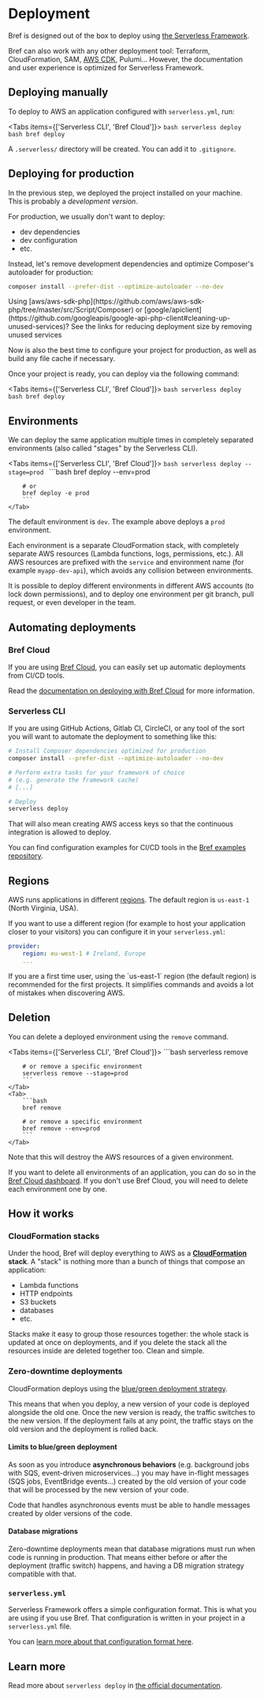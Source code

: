 
# Deployment

Bref is designed out of the box to deploy using [the Serverless Framework](https://serverless.com/).

Bref can also work with any other deployment tool: Terraform, CloudFormation, SAM, [AWS CDK](https://github.com/brefphp/constructs), Pulumi… However, the documentation and user experience is optimized for Serverless Framework.

## Deploying manually

To deploy to AWS an application configured with `serverless.yml`, run:

<Tabs items={['Serverless CLI', 'Bref Cloud']}>
    <Tab>
        ```bash
        serverless deploy
        ```
    </Tab>
    <Tab>
        ```bash
        bref deploy
        ```
    </Tab>
</Tabs>

A `.serverless/` directory will be created. You can add it to `.gitignore`.

## Deploying for production

In the previous step, we deployed the project installed on your machine. This is probably a *development version*.

For production, we usually don't want to deploy:

- dev dependencies
- dev configuration
- etc.

Instead, let's remove development dependencies and optimize Composer's autoloader for production:

```bash
composer install --prefer-dist --optimize-autoloader --no-dev
```

<Callout>
    Using [aws/aws-sdk-php](https://github.com/aws/aws-sdk-php/tree/master/src/Script/Composer) or [google/apiclient](https://github.com/googleapis/google-api-php-client#cleaning-up-unused-services)? See the links for reducing deployment size by removing unused services
</Callout>

Now is also the best time to configure your project for production, as well as build any file cache if necessary.

Once your project is ready, you can deploy via the following command:

<Tabs items={['Serverless CLI', 'Bref Cloud']}>
    <Tab>
        ```bash
        serverless deploy
        ```
    </Tab>
    <Tab>
        ```bash
        bref deploy
        ```
    </Tab>
</Tabs>

## Environments

We can deploy the same application multiple times in completely separated environments (also called "stages" by the Serverless CLI).

<Tabs items={['Serverless CLI', 'Bref Cloud']}>
    <Tab>
        ```bash
        serverless deploy --stage=prod
        ```
    </Tab>
    <Tab>
        ```bash
        bref deploy --env=prod

        # or
        bref deploy -e prod
        ```
    </Tab>
</Tabs>

The default environment is `dev`. The example above deploys a `prod` environment.

Each environment is a separate CloudFormation stack, with completely separate AWS resources (Lambda functions, logs, permissions, etc.). All AWS resources are prefixed with the `service` and environment name (for example `myapp-dev-api`), which avoids any collision between environments.

It is possible to deploy different environments in different AWS accounts (to lock down permissions), and to deploy one environment per git branch, pull request, or even developer in the team.

## Automating deployments

### Bref Cloud

If you are using [Bref Cloud](https://bref.sh/cloud), you can easily set up automatic deployments from CI/CD tools.

Read the [documentation on deploying with Bref Cloud](https://bref.sh/docs/deploying/deploying-with-bref-cloud.html) for more information.

### Serverless CLI

If you are using GitHub Actions, Gitlab CI, CircleCI, or any tool of the sort you will want to automate the deployment to something like this:

```bash
# Install Composer dependencies optimized for production
composer install --prefer-dist --optimize-autoloader --no-dev

# Perform extra tasks for your framework of choice
# (e.g. generate the framework cache)
# [...]

# Deploy
serverless deploy
```

That will also mean creating AWS access keys so that the continuous integration is allowed to deploy.

You can find configuration examples for CI/CD tools in the [Bref examples repository](https://github.com/brefphp/examples).

## Regions

AWS runs applications in different [regions](https://aws.amazon.com/about-aws/global-infrastructure/). The default region is `us-east-1` (North Virginia, USA).

If you want to use a different region (for example to host your application closer to your visitors) you can configure it in your `serverless.yml`:

```yaml
provider:
    region: eu-west-1 # Ireland, Europe
    ...
```

<Callout>
    If you are a first time user, using the `us-east-1` region (the default region) is recommended for the first projects. It simplifies commands and avoids a lot of mistakes when discovering AWS.
</Callout>

## Deletion

You can delete a deployed environment using the `remove` command.

<Tabs items={['Serverless CLI', 'Bref Cloud']}>
    <Tab>
        ```bash
        serverless remove

        # or remove a specific environment
        serverless remove --stage=prod
        ```
    </Tab>
    <Tab>
        ```bash
        bref remove

        # or remove a specific environment
        bref remove --env=prod
        ```
    </Tab>
</Tabs>

Note that this will destroy the AWS resources of a given environment.

If you want to delete all environments of an application, you can do so in the [Bref Cloud dashboard](https://bref.cloud). If you don't use Bref Cloud, you will need to delete each environment one by one.

## How it works

### CloudFormation stacks

Under the hood, Bref will deploy everything to AWS as a **[CloudFormation](https://aws.amazon.com/cloudformation/) stack**. A "stack" is nothing more than a bunch of things that compose an application:

- Lambda functions
- HTTP endpoints
- S3 buckets
- databases
- etc.

Stacks make it easy to group those resources together: the whole stack is updated at once on deployments, and if you delete the stack all the resources inside are deleted together too. Clean and simple.

### Zero-downtime deployments

CloudFormation deploys using the [blue/green deployment strategy](https://docs.aws.amazon.com/whitepapers/latest/overview-deployment-options/bluegreen-deployments.html).

This means that when you deploy, a new version of your code is deployed alongside the old one. Once the new version is ready, the traffic switches to the new version. If the deployment fails at any point, the traffic stays on the old version and the deployment is rolled back.

#### Limits to blue/green deployment

As soon as you introduce **asynchronous behaviors** (e.g. background jobs with SQS, event-driven microservices…) you may have in-flight messages (SQS jobs, EventBridge events…) created by the old version of your code that will be processed by the new version of your code.

Code that handles asynchronous events must be able to handle messages created by older versions of the code.

#### Database migrations

Zero-downtime deployments mean that database migrations must run when code is running in production. That means either before or after the deployment (traffic switch) happens, and having a DB migration strategy compatible with that.

### `serverless.yml`

Serverless Framework offers a simple configuration format. This is what you are using if you use Bref. That configuration is written in your project in a `serverless.yml` file.

You can [learn more about that configuration format here](environment/serverless-yml.md).

## Learn more

Read more about `serverless deploy` in [the official documentation](https://github.com/oss-serverless/serverless/blob/main/docs/guides/deploying.md).
